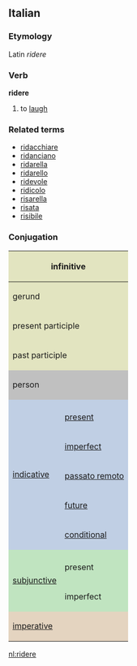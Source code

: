 ==Italian==
===Etymology===
Latin ''ridere''
===Verb===
'''ridere'''

# to [[laugh]]

===Related terms===
*[[ridacchiare]]
*[[ridanciano]]
*[[ridarella]]
*[[ridarello]]
*[[ridevole]]
*[[ridicolo]]
*[[risarella]]
*[[risata]]
*[[risibile]]

===Conjugation===

<center>
{| style="background:#F0F0F0"

|-
! colspan="3" style="background:#e2e4c0" | infinitive
| colspan="5" | ridere

|-
! colspan="3" style="background:#e2e4c0" | gerund
| colspan="5" | ridumendo

|-
! colspan="3" style="background:#e2e4c0" | present participle
| colspan="5" | [[ridente]]

|-
! colspan="3" style="background:#e2e4c0" | past participle
| colspan="5" | [[riso]]

|-
! colspan="2" rowspan="2" style="background:#C0C0C0" | person
! colspan="3" style="background:#C0C0C0" | singular
! colspan="3" style="background:#C0C0C0" | plural

|-
! style="background:#C0C0C0;width:12.5%" | first
! style="background:#C0C0C0;width:12.5%" | second
! style="background:#C0C0C0;width:12.5%" | third
! style="background:#C0C0C0;width:12.5%" | first
! style="background:#C0C0C0;width:12.5%" | second
! style="background:#C0C0C0;width:12.5%" | third

|-
! rowspan="6" style="background:#c0cfe4" | [[indicative]]

! style="background:#c0cfe4" colspan="1" | 
! style="background:#c0cfe4" | io
! style="background:#c0cfe4" | tu
! style="background:#c0cfe4" | lui/lei
! style="background:#c0cfe4" | noi
! style="background:#c0cfe4" | voi
! style="background:#c0cfe4" | loro

|-
! style="height:3em;background:#c0cfe4" | [[present]]
| rido
| ridi
| ride
| ridiamo
| ridete
| ridono

|-
! style="height:3em;background:#c0cfe4" | [[imperfect]]
| ridevo
| ridevi
| rideva
| ridevamo
| ridevate
| ridevano

|-
! style="height:3em;background:#c0cfe4" | [[passato remoto]]
| risi
| ridesti
| rise
| ridemmo
| rideste
| risero

|-
! style="height:3em;background:#c0cfe4" | [[future]]
| riderò
| riderai
| riderà
| rideremo
| riderete
| rideranno

|-
! style="height:3em;background:#c0cfe4" | [[conditional]]
| riderei
| rideresti
| riderebbe
| rideremmo
| ridereste
| riderebbero

|-
! rowspan="3" style="background:#c0e4c0" |[[subjunctive]]
! style="background:#c0e4c0" | 
! style="background:#c0e4c0" | che io
! style="background:#c0e4c0" | che tu
! style="background:#c0e4c0" | che lui/che lei
! style="background:#c0e4c0" | che noi
! style="background:#c0e4c0" | che voi
! style="background:#c0e4c0" | che loro

|-
! style="height:3em;background:#c0e4c0" | present
| rida
| rida
| rida
| ridiamo
| ridiate
| ridano

|-
! style="height:3em;background:#c0e4c0" rowspan="1" | imperfect
| ridessi
| ridessi
| ridesse
| ridessimo
| rideste
| ridessero

|-
! colspan="2" rowspan="2" style="height:3em;background:#e4d4c0" | [[imperative]]
! style="background:#e4d4c0" | -
! style="background:#e4d4c0" | tu
! style="background:#e4d4c0" | lui/lei
! style="background:#e4d4c0" | noi
! style="background:#e4d4c0" | voi
! style="background:#e4d4c0" | loro

|-
|
| ridi
| rida
| ridiamo
| ridete
| ridano

|}
</center>
[[nl:ridere]]